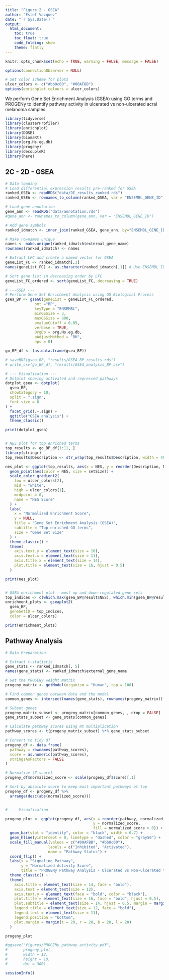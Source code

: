 ```yaml
---
title: "Figure 2 - GSEA"
author: "Estef Vazquez"
date: "`r Sys.Date()`"
output: 
  html_document:
    toc: true
    toc_float: true
    code_folding: show
    theme: flatly
---
```


```r
knitr::opts_chunk$set(echo = TRUE, warning = FALSE, message = FALSE)
```

```r
options(connectionObserver = NULL)
```

```r
# Set color scheme for plots
ulcer_colors <- c("#bb0c00", "#00AFBB") 
options(enrichplot.colours = ulcer_colors)
```

We perform Gene Set Enrichment Analysis (GSEA) using GO terms and PROGENy to identify pathway activity in ulcerated vs non-ulcerated acral melanoma samples.

```r
library(tidyverse)  
library(clusterProfiler)
library(enrichplot)
library(DOSE)
library(biomaRt)
library(org.Hs.eg.db)
library(progeny)
library(decoupleR)
library(here)
```

## 2C - 2D - GSEA

```r
# Data loading
# Load differential expression results pre-ranked for GSEA
ranked_GSEA <- readRDS("data/DE_results_ranked.rds")
ranked_GSEA <- rownames_to_column(ranked_GSEA, var = "ENSEMBL_GENE_ID")

# Load gene annotation
gene_ann <- readRDS("data/annotation.rds")
#gene_ann <- rownames_to_column(gene_ann, var = "ENSEMBL_GENE_ID")

# Add gene symbols
ranked_idmatch <- inner_join(ranked_GSEA, gene_ann, by="ENSEMBL_GENE_ID")

# Make rownames unique
names <- make.unique(ranked_idmatch$external_gene_name)
rownames(ranked_idmatch) <- names

# Extract LFC and create a named vector for GSEA
geneList_FC <- ranked_idmatch[,3]
names(geneList_FC) <- as.character(ranked_idmatch[,1]) # Use ENSEMBL IDs as names

# Sort gene list in decreasing order by LFC
geneList_FC_ordered <- sort(geneList_FC, decreasing = TRUE)

# ---GSEA ---
# Perform Gene Set Enrichment Analysis using GO Biological Process 
gsea_BP <- gseGO(geneList = geneList_FC_ordered, 
             ont ="BP", 
             keyType = "ENSEMBL", 
             minGSSize = 3, 
             maxGSSize = 800, 
             pvalueCutoff = 0.05, 
             verbose = TRUE, 
             OrgDb = org.Hs.eg.db,
             pAdjustMethod = "BH",
             eps = 0) 

go_BP_df <- (as.data.frame(gsea_BP))

# saveRDS(gsea_BP, "results/GSEA_BP_results.rds")
# write_csv(go_BP_df, "results/GSEA_analysis_BP.csv")
```

```r
# --- Visualization ---
# Dotplot showing activated and repressed pathways
dotplot_gsea <- dotplot(
  gsea_BP, 
  showCategory = 10,       
  split = ".sign",          
  font.size = 6            
) + 
  facet_grid(.~.sign) +    
  ggtitle("GSEA analysis") +
  theme_classic()

print(dotplot_gsea)


# NES plot for top enriched terms
top_results <- go_BP_df[1:11, ]
library(stringr)
top_results$Description <- str_wrap(top_results$Description, width = 40)

nes_plot <- ggplot(top_results, aes(x = NES, y = reorder(Description, NES))) +
  geom_point(aes(color = NES, size = setSize)) +
  scale_color_gradient2(
    low = ulcer_colors[2],  
    mid = "white",           
    high = ulcer_colors[1],   
    midpoint = 0,           
    name = "NES Score"
  ) +
  labs(
    x = "Normalized Enrichment Score",
    y = NULL,
    title = "Gene Set Enrichment Analysis (GSEA)",
    subtitle = "Top enriched GO terms",
    size = "Gene Set Size"
  ) +
  theme_classic() +
  theme(
    axis.text.y = element_text(size = 10),
    axis.text.x = element_text(size = 11),
    axis.title.x = element_text(size = 14),
    plot.title = element_text(size = 16, hjust = 0.5)
  )

print(nes_plot)


# GSEA enrichment plot - most up and down-regulated gene sets
top_indices <- c(which.max(gsea_BP@result$NES), which.min(gsea_BP@result$NES))
enrichment_plots <- gseaplot2(
  gsea_BP, 
  geneSetID = top_indices,
  color = ulcer_colors)

print(enrichment_plots)
```


## Pathway Analysis

```r
# Data Preparation

# Extract t-statistic 
gene_stats <- ranked_idmatch[, 5] 
names(gene_stats) <- ranked_idmatch$external_gene_name

# Get the PROGENy weight matrix
progeny_matrix <- getModel(organism = "Human", top = 100)

# Find common genes between data and the model
common_genes <- intersect(names(gene_stats), rownames(progeny_matrix))

# Subset genes
progeny_matrix_subset <- progeny_matrix[common_genes, , drop = FALSE]
gene_stats_subset <- gene_stats[common_genes]

# Calculate pathway scores using mt multiplication
pathway_scores <- t(progeny_matrix_subset) %*% gene_stats_subset

# Convert to tidy df
progeny_df <- data.frame(
  pathway = rownames(pathway_scores),
  score = as.numeric(pathway_scores),
  stringsAsFactors = FALSE
)

# Normalize (Z-score) 
progeny_df$normalized_score <- scale(progeny_df$score)[,1]

# Sort by absolute score to keep most important pathways at top
progeny_df <- progeny_df %>%
  arrange(desc(abs(normalized_score)))


# --- Visualization ---

progeny_plot <- ggplot(progeny_df, aes(x = reorder(pathway, normalized_score), 
                                       y = normalized_score, 
                                       fill = normalized_score > 0)) +
  geom_bar(stat = "identity", color = "black", width = 0.7) +
  geom_hline(yintercept = 0, linetype = "dashed", color = "gray50") +
  scale_fill_manual(values = c("#00AFBB", "#bb0c00"), 
                   labels = c("Inhibited", "Activated"),
                   name = "Pathway Status") +
  coord_flip() +
  labs(x = "Signaling Pathway", 
       y = "Normalized Activity Score", 
       title = "PROGENy Pathway Analysis - Ulcerated vs Non-ulcerated tumors") +
  theme_classic() +
  theme(
    axis.title = element_text(size = 14, face = "bold"),
    axis.text = element_text(size = 12),
    axis.text.y = element_text(face = "bold", color = "black"),
    plot.title = element_text(size = 16, face = "bold", hjust = 0.5),
    plot.subtitle = element_text(size = 14, hjust = 0.5, margin = margin(b = 20)),
    legend.title = element_text(size = 12, face = "bold"),
    legend.text = element_text(size = 11),
    legend.position = "bottom",
    plot.margin = margin(t = 20, r = 20, b = 20, l = 20)
  )

progeny_plot

#ggsave("figures/PROGENy_pathway_activity.pdf", 
#       progeny_plot, 
#       width = 12, 
#       height = 10, 
#       dpi = 300)

```

```r
sessionInfo()
```

